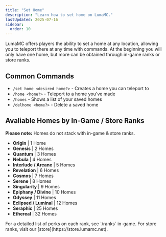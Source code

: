 ```yaml
---
title: "Set Home"
description: "Learn how to set home on LumaMC."
lastUpdated: 2025-07-16
sidebar:
  order: 10
---
```



LumaMC offers players the ability to set a home at any location, allowing you to teleport there at any time with commands.
At the beginning you will only have one home, but more can be obtained through in-game ranks or store ranks. 

<div class="list">

## Common Commands

- `/set home <desired home?>` - Creates a home you can teleport to
- `/home <home?>` - Teleport to a home you've made
- `/homes` - Shows a list of your saved homes
- `/delhome <home?>` - Delete a saved home

<div class="list">

## Avaliable Homes by In-Game / Store Ranks
**Please note:** Homes do not stack with in-game & store ranks.

- **Origin** | 1 Home
- **Genesis** | 2 Homes
- **Quantum** | 3 Homes
- **Nebula** | 4 Homes
- **Interlude / Arcane** | 5 Homes
- **Revelation** | 6 Homes
- **Cosmos** | 7 Homes
- **Serene** | 8 Homes
- **Singularity** | 9 Homes
- **Epiphany / Divine** | 10 Homes
- **Odyssey** | 11 Homes
- **Eclipsed / Luminal** | 12 Homes
- **Seraphic** | 25 Homes
- **Ethereal** | 32 Homes

<Aside>
  For a detailed list of perks on each rank, see `/ranks` in-game. For store ranks, visit our
  [store](https://store.lumamc.net).
</Aside>
